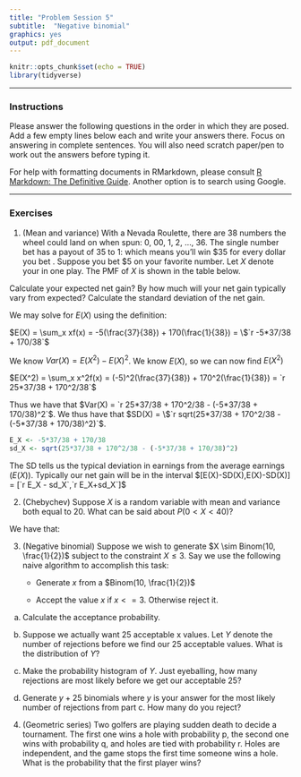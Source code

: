 ```yaml
---
title: "Problem Session 5"
subtitle:  "Negative binomial"
graphics: yes
output: pdf_document
---
```


```r
knitr::opts_chunk$set(echo = TRUE)
library(tidyverse)

```
* * * 
### Instructions

Please answer the following questions in the order in which they are posed. Add a few empty lines below each and write your answers there. Focus on answering in complete sentences. You will also need scratch paper/pen to work out the answers before typing it.

For help with formatting documents in RMarkdown, please consult [R Markdown: The Definitive Guide](https://bookdown.org/yihui/rmarkdown/). Another option is to search using Google. 

* * *

### Exercises 

1. (Mean and variance) With a Nevada Roulette, there are 38 numbers the wheel could land on when spun: 0, 00, 1, 2, $\dots$, 36. The single number bet has a payout of 35 to 1: which means you'll win \$35 for every dollar you bet . Suppose you bet \$5 on your favorite number. Let $X$ denote your \emph{net gain} in one play. The PMF of $X$ is shown in the table below.

\begin{table}[h]
\centering
\begin{tabular}{|c|c|c|} \hline
$x$ & -\$5 & \$170 \\ \hline 
$f(x)$ & 37/38  & 1/38  \\ \hline
\end{tabular}
\end{table}
 
 Calculate your expected net gain? By how much will your net gain typically vary from expected? Calculate the standard deviation of the net gain.

  We may solve for $E(X)$ using the definition:
   
   $E(X) = \sum_x xf(x) = -5(\frac{37}{38}) + 170(\frac{1}{38}) = \$`r -5*37/38 + 170/38`$
   
   We know $Var(X) = E(X^2) - E(X)^2$. We know $E(X)$, so we can now find $E(X^2)$
   
   $E(X^2) = \sum_x x^2f(x) = (-5)^2(\frac{37}{38}) + 170^2(\frac{1}{38}) = `r 25*37/38 + 170^2/38`$
   
   Thus we have that $Var(X) = `r 25*37/38 + 170^2/38 - (-5*37/38 + 170/38)^2`$. We thus have that $SD(X) = \$`r sqrt(25*37/38 + 170^2/38 - (-5*37/38 + 170/38)^2)`$.
   
```r
E_X <- -5*37/38 + 170/38
sd_X <- sqrt(25*37/38 + 170^2/38 - (-5*37/38 + 170/38)^2)
```
   
  The SD tells us the typical deviation in earnings from the average earnings ($E(X)$). Typically our net gain will be in the interval $[E(X)-SD(X),E(X)-SD(X)] = [`r E_X - sd_X`,`r E_X+sd_X`]$
  
2. (Chebychev) Suppose $X$ is a random variable with mean and variance both equal to 20. What can be said about $P( 0 <  X < 40)$?

  We have that:
  \begin{align*}
  P( 0 <  X < 40) & \\
  &= P(-20 < X-20 < 20) \\
  &= P(\frac{-20}{\sqrt{20}} < \frac{X-20}{\sqrt{20}} < \frac{20}{\sqrt{20}}  ) \\
  &= P(-\sqrt{20} < \frac{X-20}{\sqrt{20}} < \sqrt{20}) \\ 
  &= P(\frac{|X-20|}{\sqrt{20}} < \sqrt{20}) \\
  &= 1 - P(\frac{|X-20|}{\sqrt{20}} \geq \sqrt{20}) \\
  &= 1 - P(|X-20| \geq \underbrace{\sqrt{20}}_{\sigma} \times \underbrace{\sqrt{20}}_k) \\
  &\geq  1-\frac{1}{\underbrace{\sqrt{20}^2}}_{k^2} \\ 
  &= `r 1-(1/20)`
  \end{align*}
  
3. (Negative binomial) Suppose we wish to generate $X \sim Binom(10, \frac{1}{2})$ subject to the constraint $X \leq 3$. Say we use the following naive algorithm to accomplish this task:

    - Generate $x$ from a $Binom(10, \frac{1}{2})$
  
    - Accept the value $x$ if $x <= 3$. Otherwise reject it.
  
a. Calculate the acceptance probability.

b. Suppose we actually want 25 acceptable x values. Let $Y$ denote the number of rejections before we find our 25 acceptable values. What is the distribution of $Y$? 

c. Make the probability histogram of $Y$. Just eyeballing, how many rejections are most likely before we get our acceptable 25?


d. Generate $y+25$ binomials where $y$ is your answer for the most likely number of rejections from part c. How many do you reject?

4. (Geometric series) Two golfers are playing sudden death to decide a tournament. The first one wins a hole with probability p, the second one wins with probability q, and holes are tied with probability r. Holes are independent, and the game stops the first time someone wins a hole. What is the probability that the first player wins?

